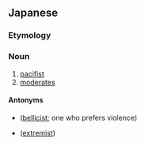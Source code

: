 ==Japanese==
{{ja-kanjitab|おん|けん|は|yomi=on}}

===Etymology===
{{suffix|穏健|派|t1=moderate|t2=wing|lang=ja|sort=おんけんは}}

===Noun===
{{ja-noun|おんけんは}}

# [[pacifist]]
# [[moderates]]

====Antonyms====
* {{sense|pacifist}} {{l|ja|強硬派}} ([[bellicist]]; one who prefers violence)
* {{sense|moderates}} {{l|ja|急進派}} ([[extremist]])